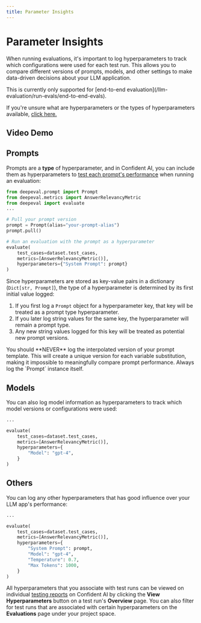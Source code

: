 ```yaml
---
title: Parameter Insights
---
```



# Parameter Insights

When running evaluations, it's important to log hyperparameters to track which configurations were used for each test run. This allows you to compare different versions of prompts, models, and other settings to make data-driven decisions about your LLM application.

<Callout type="warning">
This is currently only supported for [end-to-end evaluation](/llm-evaluation/run-evals/end-to-end-evals).
</Callout>

If you're unsure what are hyperparameters or the types of hyperparameters available, [click here.](/concepts/hyperparameters)

## Video Demo

<VideoDisplayer
  src="https://confident-docs.s3.us-east-1.amazonaws.com/evaluation:ab-regression-testing.mp4"
  width="100%"
  title="How to regression test your LLM app"
/>

## Prompts

Prompts are a **type** of hyperparameter, and in Confident AI, you can include them as hyperparameters to [test each prompt's performance](/prompt-management/prompt-testing) when running an evaluation:

```python
from deepeval.prompt import Prompt
from deepeval.metrics import AnswerRelevancyMetric
from deepeval import evaluate
...

# Pull your prompt version
prompt = Prompt(alias="your-prompt-alias")
prompt.pull()

# Run an evaluation with the prompt as a hyperparameter
evaluate(
    test_cases=dataset.test_cases,
    metrics=[AnswerRelevancyMetric()],
    hyperparameters={"System Prompt": prompt}
)
```

Since hyperparameters are stored as key-value pairs in a dictionary (`Dict[str, Prompt]`), the type of a hyperparameter is determined by its first initial value logged:

1. If you first log a `Prompt` object for a hyperparameter key, that key will be treated as a prompt type hyperparameter.
2. If you later log string values for the same key, the hyperparameter will remain a prompt type.
3. Any new string values logged for this key will be treated as potential new prompt versions.

<Callout type="warning">
  You should **NEVER** log the interpolated version of your prompt template.
  This will create a unique version for each variable substitution, making it
  impossible to meaningfully compare prompt performance. Always log the `Prompt`
  instance itself.
</Callout>

## Models

You can also log model information as hyperparameters to track which model versions or configurations were used:

```python
...

evaluate(
    test_cases=dataset.test_cases,
    metrics=[AnswerRelevancyMetric()],
    hyperparameters={
        "Model": "gpt-4",
    }
)
```

## Others

You can log any other hyperparameters that has good influence over your LLM app's performance:

```python
...

evaluate(
    test_cases=dataset.test_cases,
    metrics=[AnswerRelevancyMetric()],
    hyperparameters={
        "System Prompt": prompt,
        "Model": "gpt-4",
        "Temperature": 0.7,
        "Max Tokens": 1000,
    }
)
```

All hyperparameters that you associate with test runs can be viewed on individual [testing reports](/llm-evaluation/evaluation-features/testing-reports) on Confident AI by clicking the **View Hyperparameters** button on a test run's **Overview** page. You can also filter for test runs that are associated with certain hyperparameters on the **Evaluations** page under your project space.
